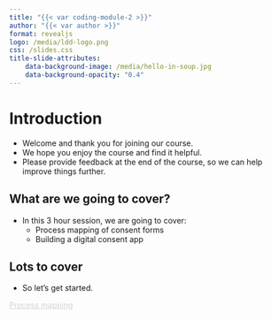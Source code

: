 ```yaml
---
title: "{{< var coding-module-2 >}}"
author: "{{< var author >}}"
format: revealjs
logo: /media/ldd-logo.png
css: /slides.css
title-slide-attributes:
    data-background-image: /media/hello-in-soup.jpg
    data-background-opacity: "0.4"
---
```


# Introduction {background-image="/media/welcome-sign.jpg" background-opacity="0.4"}

* Welcome and thank you for joining our course.
* We hope you enjoy the course and find it helpful.
* Please provide feedback at the end of the course, so we can help improve things further.


## What are we going to cover? {background-image="/media/whiteboard-flowchart.jpg" background-opacity="0.4"}

* In this 3 hour session, we are going to cover:
    * Process mapping of consent forms
    * Building a digital consent app


## Lots to cover {background-image="/media/hopscotch.jpg" background-opacity="0.4"}

* So let's get started.

```{=html}
<div class="bottom-right">
    <a href="https://letsdodigital.org/learn/learn-python/module-2/2-process-mapping.html" style="color: lightgrey;">Process mapping</a>
</div>
```